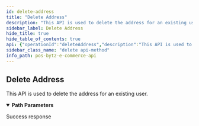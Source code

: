 ```yaml
---
id: delete-address
title: "Delete Address"
description: "This API is used to delete the address for an existing user."
sidebar_label: Delete Address
hide_title: true
hide_table_of_contents: true
api: {"operationId":"deleteAddress","description":"This API is used to delete the address for an existing user.","parameters":[{"name":"id","required":true,"in":"path","description":"The unique ID of the user address.","schema":{"type":"string"}}],"responses":{"200":{"description":"Success response","content":{"application/json":{"example":{"statusCode":200,"data":[]}}}}},"tags":["Users"],"security":[{"oauth2":["users:read","users:write"]}],"method":"delete","path":"/v1/users/address/{id}","servers":[],"securitySchemes":{"oauth2":{"type":"oauth2","flows":{"clientCredentials":{"tokenUrl":"https://gateway-api.smartbytz.com/ecommerce/oauth2/token","scopes":["store:read","categories:read","items:read","users:read","users:write","carts:read","carts:write","orders:read","orders:write","search:read"]}}}},"info":{"title":"PosBytz E-Commerce API","description":"Whether you&apos;re building a custom-branded storefront or looking for ways to extend Posbytz, the following guide will help you achieve your goals.","version":"1.0","contact":{}},"postman":{"name":"Delete Address","description":{"content":"This API is used to delete the address for an existing user.","type":"text/plain"},"url":{"path":["v1","users","address",":id"],"host":["{{baseUrl}}"],"query":[],"variable":[{"disabled":false,"description":{"content":"(Required) The unique ID of the user address.","type":"text/plain"},"type":"any","value":"","key":"id"}]},"header":[{"key":"Accept","value":"application/json"}],"method":"DELETE","auth":{"type":"oauth2","oauth2":[]}}}
sidebar_class_name: "delete api-method"
info_path: pos-bytz-e-commerce-api
---
```



## Delete Address



This API is used to delete the address for an existing user.

<details style={{"marginBottom":"1rem"}} data-collapsed={false} open={true}><summary style={{}}><strong>Path Parameters</strong></summary><div><ul><ParamsItem className={"paramsItem"} param={{"name":"id","required":true,"in":"path","description":"The unique ID of the user address.","schema":{"type":"string"}}}></ParamsItem></ul></div></details><div><ApiTabs><TabItem label={"200"} value={"200"}><div>

Success response

</div><div><MimeTabs groupId={"mime-type"}><TabItem label={"application/json"} value={"application/json"}><SchemaTabs groupId={"schema-tabs"}><TabItem label={"Example"} value={"Example"}><ResponseSamples responseExample={"{\n  \"statusCode\": 200,\n  \"data\": []\n}"} language={"json"}></ResponseSamples></TabItem></SchemaTabs></TabItem></MimeTabs></div></TabItem></ApiTabs></div>
      